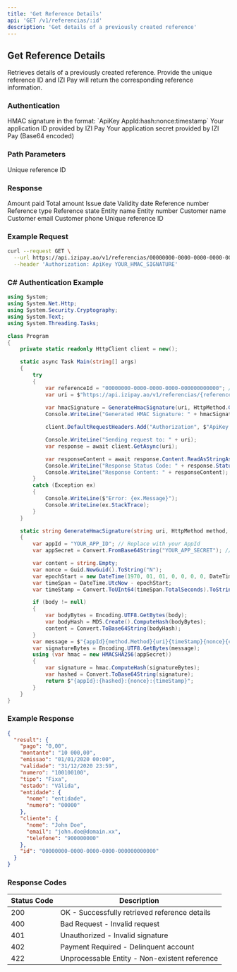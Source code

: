 ```yaml
---
title: 'Get Reference Details'
api: 'GET /v1/referencias/:id'
description: 'Get details of a previously created reference'
---
```


## Get Reference Details

Retrieves details of a previously created reference. Provide the unique reference ID and IZI Pay will return the corresponding reference information.

### Authentication

<ParamField header="Authorization" type="string" required>
  HMAC signature in the format: `ApiKey AppId:hash:nonce:timestamp`
</ParamField>

<ParamField query="AppId" type="string" required>
  Your application ID provided by IZI Pay
</ParamField>

<ParamField query="AppSecret" type="string" required>
  Your application secret provided by IZI Pay (Base64 encoded)
</ParamField>

### Path Parameters

<ParamField path="id" type="string" required>
  Unique reference ID
</ParamField>

### Response

<ResponseField name="result" type="object">
  <Expandable title="Properties">
    <ResponseField name="pago" type="string">
      Amount paid
    </ResponseField>
    <ResponseField name="montante" type="string">
      Total amount
    </ResponseField>
    <ResponseField name="emissao" type="string">
      Issue date
    </ResponseField>
    <ResponseField name="validade" type="string">
      Validity date
    </ResponseField>
    <ResponseField name="numero" type="string">
      Reference number
    </ResponseField>
    <ResponseField name="tipo" type="string">
      Reference type
    </ResponseField>
    <ResponseField name="estado" type="string">
      Reference state
    </ResponseField>
    <ResponseField name="entidade" type="object">
      <Expandable title="Properties">
        <ResponseField name="nome" type="string">
          Entity name
        </ResponseField>
        <ResponseField name="numero" type="string">
          Entity number
        </ResponseField>
      </Expandable>
    </ResponseField>
    <ResponseField name="cliente" type="object">
      <Expandable title="Properties">
        <ResponseField name="nome" type="string">
          Customer name
        </ResponseField>
        <ResponseField name="email" type="string">
          Customer email
        </ResponseField>
        <ResponseField name="telefone" type="string">
          Customer phone
        </ResponseField>
      </Expandable>
    </ResponseField>
    <ResponseField name="id" type="string">
      Unique reference ID
    </ResponseField>
  </Expandable>
</ResponseField>

### Example Request

```bash
curl --request GET \
  --url https://api.izipay.ao/v1/referencias/00000000-0000-0000-0000-000000000000 \
  --header 'Authorization: ApiKey YOUR_HMAC_SIGNATURE'
```

### C# Authentication Example

```csharp
using System;
using System.Net.Http;
using System.Security.Cryptography;
using System.Text;
using System.Threading.Tasks;

class Program
{
    private static readonly HttpClient client = new();

    static async Task Main(string[] args)
    {
        try
        {
            var referenceId = "00000000-0000-0000-0000-000000000000"; // Replace with your reference ID
            var uri = $"https://api.izipay.ao/v1/referencias/{referenceId}";
            
            var hmacSignature = GenerateHmacSignature(uri, HttpMethod.Get);
            Console.WriteLine("Generated HMAC Signature: " + hmacSignature);

            client.DefaultRequestHeaders.Add("Authorization", $"ApiKey {hmacSignature}");

            Console.WriteLine("Sending request to: " + uri);
            var response = await client.GetAsync(uri);

            var responseContent = await response.Content.ReadAsStringAsync();
            Console.WriteLine("Response Status Code: " + response.StatusCode);
            Console.WriteLine("Response Content: " + responseContent);
        }
        catch (Exception ex)
        {
            Console.WriteLine($"Error: {ex.Message}");
            Console.WriteLine(ex.StackTrace);
        }
    }

    static string GenerateHmacSignature(string uri, HttpMethod method, string? body = null)
    {
        var appId = "YOUR_APP_ID"; // Replace with your AppId
        var appSecret = Convert.FromBase64String("YOUR_APP_SECRET"); // Replace with your Base64 encoded AppSecret

        var content = string.Empty;
        var nonce = Guid.NewGuid().ToString("N");
        var epochStart = new DateTime(1970, 01, 01, 0, 0, 0, 0, DateTimeKind.Utc);
        var timeSpan = DateTime.UtcNow - epochStart;
        var timeStamp = Convert.ToUInt64(timeSpan.TotalSeconds).ToString();

        if (body != null)
        {
            var bodyBytes = Encoding.UTF8.GetBytes(body);
            var bodyHash = MD5.Create().ComputeHash(bodyBytes);
            content = Convert.ToBase64String(bodyHash);
        }
        var message = $"{appId}{method.Method}{uri}{timeStamp}{nonce}{content}";
        var signatureBytes = Encoding.UTF8.GetBytes(message);
        using (var hmac = new HMACSHA256(appSecret))
        {
            var signature = hmac.ComputeHash(signatureBytes);
            var hashed = Convert.ToBase64String(signature);
            return $"{appId}:{hashed}:{nonce}:{timeStamp}";
        }
    }
}
```

### Example Response

```json
{
  "result": {
    "pago": "0,00",
    "montante": "10 000,00",
    "emissao": "01/01/2020 00:00",
    "validade": "31/12/2020 23:59",
    "numero": "100100100",
    "tipo": "Fixa",
    "estado": "Válida",
    "entidade": {
      "nome": "entidade",
      "numero": "00000"
    },
    "cliente": {
      "nome": "John Doe",
      "email": "john.doe@domain.xx",
      "telefone": "900000000"
    },
    "id": "00000000-0000-0000-0000-000000000000"
  }
}
```

### Response Codes

| Status Code | Description |
|-------------|-------------|
| 200 | OK - Successfully retrieved reference details |
| 400 | Bad Request - Invalid request |
| 401 | Unauthorized - Invalid signature |
| 402 | Payment Required - Delinquent account |
| 422 | Unprocessable Entity - Non-existent reference | 